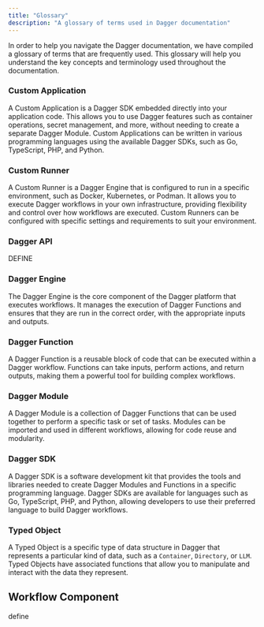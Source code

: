 ```yaml
---
title: "Glossary"
description: "A glossary of terms used in Dagger documentation"
---
```


In order to help you navigate the Dagger documentation, we have compiled a glossary of terms that are frequently used. This glossary will help you understand the key concepts and terminology used throughout the documentation.

### Custom Application

A Custom Application is a Dagger SDK embedded directly into your application code. This allows you to use Dagger features such as container operations, secret management, and more, without needing to create a separate Dagger Module. Custom Applications can be written in various programming languages using the available Dagger SDKs, such as Go, TypeScript, PHP, and Python.

### Custom Runner

A Custom Runner is a Dagger Engine that is configured to run in a specific environment, such as Docker, Kubernetes, or Podman. It allows you to execute Dagger workflows in your own infrastructure, providing flexibility and control over how workflows are executed. Custom Runners can be configured with specific settings and requirements to suit your environment.

### Dagger API

DEFINE

### Dagger Engine
The Dagger Engine is the core component of the Dagger platform that executes workflows. It manages the execution of Dagger Functions and ensures that they are run in the correct order, with the appropriate inputs and outputs.

### Dagger Function
A Dagger Function is a reusable block of code that can be executed within a Dagger workflow. Functions can take inputs, perform actions, and return outputs, making them a powerful tool for building complex workflows.

### Dagger Module
A Dagger Module is a collection of Dagger Functions that can be used together to perform a specific task or set of tasks. Modules can be imported and used in different workflows, allowing for code reuse and modularity.

### Dagger SDK
A Dagger SDK is a software development kit that provides the tools and libraries needed to create Dagger Modules and Functions in a specific programming language. Dagger SDKs are available for languages such as Go, TypeScript, PHP, and Python, allowing developers to use their preferred language to build Dagger workflows.

### Typed Object
A Typed Object is a specific type of data structure in Dagger that represents a particular kind of data, such as a `Container`, `Directory`, or `LLM`. Typed Objects have associated functions that allow you to manipulate and interact with the data they represent.

## Workflow Component
define